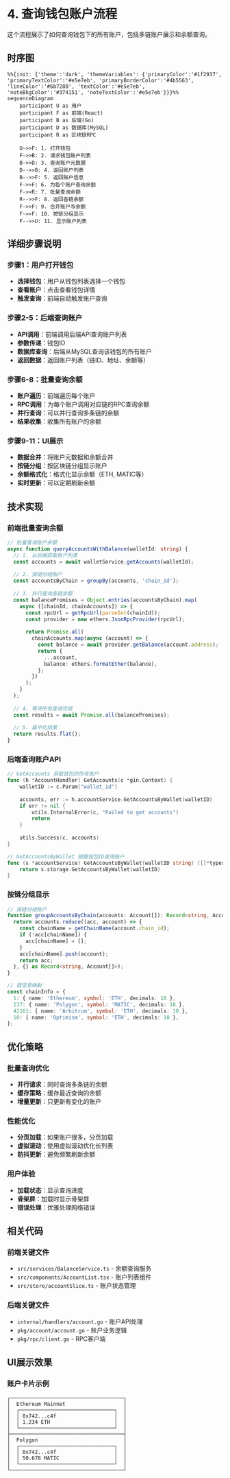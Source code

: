 # 4. 查询钱包账户流程

这个流程展示了如何查询钱包下的所有账户，包括多链账户展示和余额查询。

## 时序图

```mermaid
%%{init: {'theme':'dark', 'themeVariables': {'primaryColor':'#1f2937', 'primaryTextColor':'#e5e7eb', 'primaryBorderColor':'#4b5563', 'lineColor':'#6b7280', 'textColor':'#e5e7eb', 'noteBkgColor':'#374151', 'noteTextColor':'#e5e7eb'}}}%%
sequenceDiagram
    participant U as 用户
    participant F as 前端(React)
    participant B as 后端(Go)
    participant D as 数据库(MySQL)
    participant R as 区块链RPC

    U->>F: 1. 打开钱包
    F->>B: 2. 请求钱包账户列表
    B->>D: 3. 查询账户元数据
    D-->>B: 4. 返回账户列表
    B-->>F: 5. 返回账户信息
    F->>F: 6. 为每个账户查询余额
    F->>R: 7. 批量查询余额
    R-->>F: 8. 返回各链余额
    F->>F: 9. 合并账户与余额
    F->>F: 10. 按链分组显示
    F-->>U: 11. 显示账户列表
```

## 详细步骤说明

### 步骤1：用户打开钱包
- **选择钱包**：用户从钱包列表选择一个钱包
- **查看账户**：点击查看钱包详情
- **触发查询**：前端自动触发账户查询

### 步骤2-5：后端查询账户
- **API调用**：前端调用后端API查询账户列表
- **参数传递**：钱包ID
- **数据库查询**：后端从MySQL查询该钱包的所有账户
- **返回数据**：返回账户列表（链ID、地址、余额等）

### 步骤6-8：批量查询余额
- **账户遍历**：前端遍历每个账户
- **RPC调用**：为每个账户调用对应链的RPC查询余额
- **并行查询**：可以并行查询多条链的余额
- **结果收集**：收集所有账户的余额

### 步骤9-11：UI展示
- **数据合并**：将账户元数据和余额合并
- **按链分组**：按区块链分组显示账户
- **余额格式化**：格式化显示余额（ETH, MATIC等）
- **实时更新**：可以定期刷新余额

## 技术实现

### 前端批量查询余额

```typescript
// 批量查询账户余额
async function queryAccountsWithBalance(walletId: string) {
  // 1. 从后端获取账户列表
  const accounts = await walletService.getAccounts(walletId);
  
  // 2. 按链分组账户
  const accountsByChain = groupBy(accounts, 'chain_id');
  
  // 3. 并行查询各链余额
  const balancePromises = Object.entries(accountsByChain).map(
    async ([chainId, chainAccounts]) => {
      const rpcUrl = getRpcUrl(parseInt(chainId));
      const provider = new ethers.JsonRpcProvider(rpcUrl);
      
      return Promise.all(
        chainAccounts.map(async (account) => {
          const balance = await provider.getBalance(account.address);
          return {
            ...account,
            balance: ethers.formatEther(balance),
          };
        })
      );
    }
  );
  
  // 4. 等待所有查询完成
  const results = await Promise.all(balancePromises);
  
  // 5. 扁平化结果
  return results.flat();
}
```

### 后端查询账户API

```go
// GetAccounts 获取钱包的所有账户
func (h *AccountHandler) GetAccounts(c *gin.Context) {
    walletID := c.Param("wallet_id")
    
    accounts, err := h.accountService.GetAccountsByWallet(walletID)
    if err != nil {
        utils.InternalError(c, "Failed to get accounts")
        return
    }
    
    utils.Success(c, accounts)
}

// GetAccountsByWallet 根据钱包ID查询账户
func (s *accountService) GetAccountsByWallet(walletID string) ([]*types.Account, error) {
    return s.storage.GetAccountsByWallet(walletID)
}
```

### 按链分组显示

```typescript
// 按链分组账户
function groupAccountsByChain(accounts: Account[]): Record<string, Account[]> {
  return accounts.reduce((acc, account) => {
    const chainName = getChainName(account.chain_id);
    if (!acc[chainName]) {
      acc[chainName] = [];
    }
    acc[chainName].push(account);
    return acc;
  }, {} as Record<string, Account[]>);
}

// 链信息映射
const chainInfo = {
  1: { name: 'Ethereum', symbol: 'ETH', decimals: 18 },
  137: { name: 'Polygon', symbol: 'MATIC', decimals: 18 },
  42161: { name: 'Arbitrum', symbol: 'ETH', decimals: 18 },
  10: { name: 'Optimism', symbol: 'ETH', decimals: 18 },
};
```

## 优化策略

### 批量查询优化
- **并行请求**：同时查询多条链的余额
- **缓存策略**：缓存最近查询的余额
- **增量更新**：只更新有变化的账户

### 性能优化
- **分页加载**：如果账户很多，分页加载
- **虚拟滚动**：使用虚拟滚动优化长列表
- **防抖更新**：避免频繁刷新余额

### 用户体验
- **加载状态**：显示查询进度
- **骨架屏**：加载时显示骨架屏
- **错误处理**：优雅处理网络错误

## 相关代码

### 前端关键文件
- `src/services/BalanceService.ts` - 余额查询服务
- `src/components/AccountList.tsx` - 账户列表组件
- `src/store/accountSlice.ts` - 账户状态管理

### 后端关键文件
- `internal/handlers/account.go` - 账户API处理
- `pkg/account/account.go` - 账户业务逻辑
- `pkg/rpc/client.go` - RPC客户端

## UI展示效果

### 账户卡片示例
```
┌─────────────────────────────────────┐
│  Ethereum Mainnet                   │
│  ┌───────────────────────────────┐  │
│  │ 0x742...c4f                   │  │
│  │ 1.234 ETH                     │  │
│  └───────────────────────────────┘  │
├─────────────────────────────────────┤
│  Polygon                            │
│  ┌───────────────────────────────┐  │
│  │ 0x742...c4f                   │  │
│  │ 50.678 MATIC                  │  │
│  └───────────────────────────────┘  │
└─────────────────────────────────────┘
```
